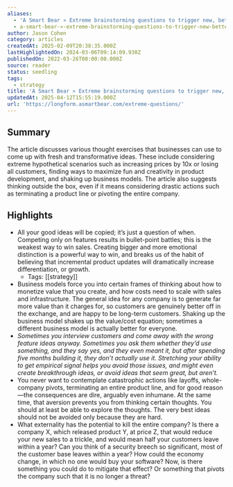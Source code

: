 ```yaml
---
aliases:
  - 'A Smart Bear » Extreme brainstorming questions to trigger new, better ideas'
  - a-smart-bear-»-extreme-brainstorming-questions-to-trigger-new-better-ideas
author: Jason Cohen
category: articles
createdAt: 2025-02-09T20:38:35.000Z
lastHighlightedOn: 2024-03-06T09:14:09.930Z
publishedOn: 2022-03-26T00:00:00.000Z
source: reader
status: seedling
tags:
  - strategy
title: 'A Smart Bear » Extreme brainstorming questions to trigger new, better ideas'
updatedAt: 2025-04-12T15:55:19.000Z
url: 'https://longform.asmartbear.com/extreme-questions/'
---
```

## Summary

The article discusses various thought exercises that businesses can use to come up with fresh and transformative ideas. These include considering extreme hypothetical scenarios such as increasing prices by 10x or losing all customers, finding ways to maximize fun and creativity in product development, and shaking up business models. The article also suggests thinking outside the box, even if it means considering drastic actions such as terminating a product line or pivoting the entire company.

## Highlights

- All your good ideas will be copied; it’s just a question of when. Competing only on features results in bullet-point battles; this is the weakest way to win sales. Creating bigger and more emotional distinction is a powerful way to win, and breaks us of the habit of believing that incremental product updates will dramatically increase differentiation, or growth.
    - Tags: [[strategy]]
- Business models force you into certain frames of thinking about how to monetize value that you create, and how costs need to scale with sales and infrastructure. The general idea for any company is to generate far more value than it charges for, so customers are genuinely better off in the exchange, and are happy to be long-term customers. Shaking up the business model shakes up the value/cost equation; sometimes a different business model is actually better for everyone.
- _Sometimes you interview customers and come away with the wrong feature ideas anyway. Sometimes you ask them whether they’d use something, and they say yes, and they even meant it, but after spending five months building it, they don’t actually use it. Stretching your ability to get empirical signal helps you avoid those issues, and might even create breakthrough ideas, or avoid ideas that seem great, but aren’t._
- You never want to contemplate catastrophic actions like layoffs, whole-company pivots, terminating an entire product line, and for good reason—the consequences are dire, arguably even inhumane. At the same time, that aversion prevents you from thinking certain thoughts. You should at least be able to explore the thoughts. The very best ideas should not be avoided only because they are hard.
- What externality has the potential to kill the entire company?
  Is there a company X, which released product Y, at price Z, that would reduce your new sales to a trickle, and would mean half your customers leave within a year? Can you think of a security breech so significant, most of the customer base leaves within a year? How could the economy change, in which no one would buy your software?
  Now, is there something you could do to mitigate that effect? Or something that pivots the company such that it is no longer a threat?
